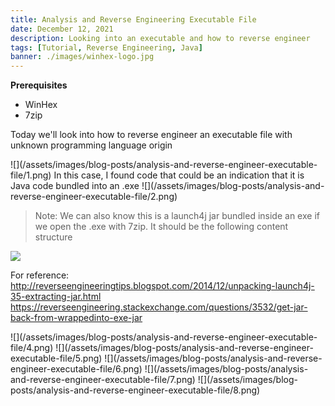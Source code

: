 ```yaml
---
title: Analysis and Reverse Engineering Executable File
date: December 12, 2021
description: Looking into an executable and how to reverse engineer
tags: [Tutorial, Reverse Engineering, Java]
banner: ./images/winhex-logo.jpg
---
```


**Prerequisites**

* WinHex
* 7zip

Today we'll look into how to reverse engineer an executable file with unknown programming language origin

<MarkdownStep number={1} title='Download WinHex as a prequisite for the following steps. You can find one with a license on a torrent site.'/>

<MarkdownStep number={2} title='Open WinHex and drag in your .exe file'/>
  ![](/assets/images/blog-posts/analysis-and-reverse-engineer-executable-file/1.png)

<MarkdownStep number={3} title='Start scrolling the hex of the .exe until you find something recognizable.'/>
In this case, I found code that could be an indication that it is Java code bundled into an .exe
  ![](/assets/images/blog-posts/analysis-and-reverse-engineer-executable-file/2.png)

> Note: We can also know this is a launch4j jar bundled inside an exe if we open the .exe with 7zip. It should be the following content structure

 ![](/assets/images/blog-posts/analysis-and-reverse-engineer-executable-file/3.png)


<MarkdownStep number={4} title='Doing some research, we can see that if we can extract the hex starting from **PK** to the end of the hex, we can turn it back into a .jar file'/>

For reference:  
http://reverseengineeringtips.blogspot.com/2014/12/unpacking-launch4j-35-extracting-jar.html  
https://reverseengineering.stackexchange.com/questions/3532/get-jar-back-from-wrappedinto-exe-jar  

<MarkdownStep number={5} title='Search for "META-INF" for the starting block. Right click the hex block starting with PK and select **Beginning of block**'/>
![](/assets/images/blog-posts/analysis-and-reverse-engineer-executable-file/4.png)

<MarkdownStep number={6} title='Scroll down to the bottom and right click and set the last hex block as **End of block**'/>
![](/assets/images/blog-posts/analysis-and-reverse-engineer-executable-file/5.png)

<MarkdownStep number={7} title='Right click the highlighted block and click **Edit**'/>
![](/assets/images/blog-posts/analysis-and-reverse-engineer-executable-file/6.png)

<MarkdownStep number={8} title='Then click **Copy Block** followed by **Into New file** and name the file appended with .jar'/>
![](/assets/images/blog-posts/analysis-and-reverse-engineer-executable-file/7.png)

<MarkdownStep number={9} title='Right click the .jar file and click **7-Zip** followed by **Open archive**'/>

<MarkdownStep number={10} title='If done correctly, the jar should open as java class files'/>
![](/assets/images/blog-posts/analysis-and-reverse-engineer-executable-file/8.png)

